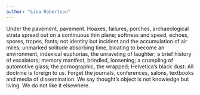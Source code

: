 ```yaml
---
author: "Lisa Robertson"
---
```


Under the pavement, pavement. Hoaxes, failures, porches, archaeological strata spread out on a continuous thin plane; softness and speed, echoes, spores, tropes, fonts; not identity but incident and the accumulation of air miles; unmarked solitude absorbing time, bloating to become an environment, indexical euphorias, the unraveling of laughter; a brief history of escalators; memory manifest, brindled, loosening; a crumpling of automotive glass; the pornographic, the wrapped; Helvetica’s black dust: All doctrine is foreign to us. Forget the journals, conferences, salons, textbooks and media of dissemination. We say thought’s object is not knowledge but living. We do not like it elsewhere.
